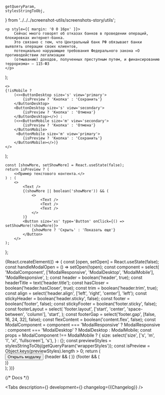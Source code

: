 

    getQueryParam,
    stylesStringToObj,
} from '../../../screenshot-utils/screenshots-story/utils';

<Meta title='Components/Modal' id='Modal' />

    <p style={{ margin: '0 0 16px' }}>
        Сейчас много говорят об отказах банков в проведении операций, блокировках интернет-банка.
        Это связано с тем, что Центральный банк РФ обязывает банки выявлять операции своих клиентов,
        потенциально нарушающие требования Федерального закона «О противодействии легализации
        (отмыванию) доходов, полученных преступным путем, и финансированию терроризма» — 115-ФЗ
    </p>
);

    <>
    {!isMobile ? 
        (<><ButtonDesktop size='s' view='primary'>
            {isPreview ? 'Кнопка' : 'Сохранить'}
        </ButtonDesktop>
        <ButtonDesktop size='s' view='secondary'>
            {isPreview ? 'Кнопка' : 'Отмена'}
        </ButtonDesktop></>) :
        (<><ButtonMobile size='m' view='secondary'>
            {isPreview ? 'Кнопка' : 'Отмена'}
        </ButtonMobile>
         <ButtonMobile size='m' view='primary'>
            {isPreview ? 'Кнопка' : 'Сохранить'}
        </ButtonMobile></>)}
    </>
);

    const [showMore, setShowMore] = React.useState(false);
    return isPreview ? (
        <>Пример текстового контента.</>
    ) : (
        <>
            <Text />
            {(showMore || boolean('showMore')) && (
                <>
                    <Text />
                    <Text />
                    <Text />
                </>
            )}
            <Button size='xs' type='Button' onClick={() => setShowMore(!showMore)}>
                {showMore ? 'Скрыть' : 'Показать еще'}
            </Button>
        </>
    );
};


<Story name='Modal'>
    {React.createElement(() => {
        const [open, setOpen] = React.useState(false);
        const handleModalOpen = () => setOpen(!open);
        const component = select(
            'ModalComponent',
            ['ModalResponsive', 'ModalDesktop', 'ModalMobile'],
            'ModalResponsive',
        );
        const header = boolean('header', true);
        const headerTitle = text('header.title');
        const hasCloser = boolean('header.hasCloser', true);
        const trim = boolean('header.trim', true);
        const align = select('header.align', ['left', 'right', 'center'], 'left');
        const stickyHeader = boolean('header.sticky', false);
        const footer = boolean('footer', false);
        const stickyFooter = boolean('footer.sticky', false);
        const footerLayout = select(
            'footer.layout',
            ['start', 'center', 'space-between', 'column'],
            'start',
        );
        const footerGap = select('footer.gap', [false, 16, 24, 32], false);
        const flexContent = boolean('content.flex', false);
        const ModalComponent =
            component === 'ModalResponsive'
                ? ModalResponsive
                : component === 'ModalDesktop'
                ? ModalDesktop
                : ModalMobile;
        const props =
            ModalComponent !== ModalMobile
                ? {
                      size: select('size', ['s', 'm', 'l', 'xl', 'fullscreen'], 's'),
                  }
                : {};
        const previewStyles = stylesStringToObj(getQueryParam('wrapperStyles'));
        const isPreview = Object.keys(previewStyles).length > 0;
        return (
            <div style={{ display: 'inline-block', background: 'transparent', ...previewStyles }}>
                <Button type='button' size='xs' onClick={handleModalOpen}>
                    Открыть модалку
                </Button>
                <ModalComponent
                    open={open || boolean('open')}
                    onClose={handleModalOpen}
                    keepMounted={boolean('keepMounted', false)}
                    backdropProps={{
                        invisible: boolean('invisibleBackdrop', false),
                    }}
                    {...props}
                >
                    {header && (
                        <ModalComponent.Header
                            sticky={stickyHeader}
                            hasCloser={hasCloser}
                            title={headerTitle}
                            trim={trim}
                            align={align}
                        />
                    )}
                    <ModalComponent.Content flex={flexContent}>
                        <Content isPreview={isPreview} />
                    </ModalComponent.Content>
                    {footer && (
                        <ModalComponent.Footer
                            sticky={stickyFooter}
                            layout={footerLayout}
                            gap={footerGap}
                        >
                            <Footer isPreview={isPreview} isMobile={ModalComponent === ModalMobile} />
                        </ModalComponent.Footer>
                    )}
                </ModalComponent>
            </div>
        );
    })}
</Story>

{/* Docs */}

<ComponentHeader
    name='Modal'
    version={packageJson.version}
    package='@alfalab/core-components/modal'
    design='https://www.figma.com/file/cdNnkh2QdxuvYLrBm4cubM/Web-%3A%3A-Core-Default-Components?node-id=10773%3A58769'
    children='Модальное окно. Используется для отображения контента в модальном слое.'
/>

<Tabs
    description={<Description />}
    development={<Development />}
    changelog={<Markdown>{Changelog}</Markdown>}
/>
